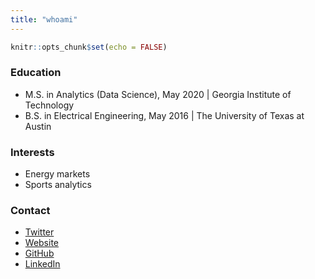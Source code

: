 ```yaml
---
title: "whoami"
---
```


```r
knitr::opts_chunk$set(echo = FALSE)
```

```{=html}
<style>
d-article li {
    margin-bottom: 0em;
}
d-article h3 {
    margin-bottom: 0em;
    margin-top: 0em;
}
</style>
```
### Education

-   M.S. in Analytics (Data Science), May 2020 \| Georgia Institute of Technology
-   B.S. in Electrical Engineering, May 2016 \| The University of Texas at Austin

### Interests

-   Energy markets
-   Sports analytics

### Contact

-   [Twitter](https://twitter.com/TonyElHabr)
-   [Website](https://tonyelhabr.rbind.io)
-   [GitHub](https://github.com/tonyelhabr)
-   [LinkedIn](https://www.linkedin.com/in/anthony-elhabr)
